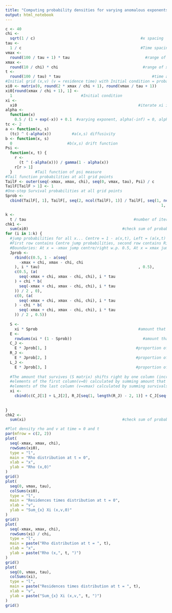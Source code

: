 ```yaml
---
title: "Computing probability densities for varying anomalous exponents"
output: html_notebook
---
```


```r
c <- 40
chi <-
  sqrt(1 / c)                                              #x spacing
tau <-
  1 / c                                                    #Time spacing
vmax <-
  round(100 / tau + 1) * tau                                 #range of residence time v = (0, vmax)
xmax <-
  round(10 / chi) * chi                                     #range of x = (-xmax, xmax)
t <-
  round(100 / tau) * tau                                        #time at which evaluate density
#Initial grid (x,v) (v = residence time) with Initial condition = probability mass at one point (x = 0, v = 0) on grid
xi0 <- matrix(0, round(2 * xmax / chi + 1), round(vmax / tau + 1))
xi0[round(xmax / chi + 1), 1] <-
  1                              #Initial condition
xi <-
  xi0                                                     #iterate xi instead of xi0 in the loop below
alpha <-
  function(x)
    0.5 / (1 + exp(-x)) + 0.1  #varying exponent, alpha(-inf) = 0, alpha(+inf) = 1
tc <- 2
a <- function(x, s)
  (tc) ^ (-alpha(x))         #a(x,s) diffusivity
b <- function(x, s)
  0                        #b(x,s) drift function
Psi <-
  function(x, t) {
    r <-
      (t ^ (-alpha(x))) / gamma(1 - alpha(x))
    r[r > 1]
  }          #Tail function of psi measure
#Tail function probabilities at all grid points
TailF <- outer(seq(-xmax, xmax, chi), seq(0, vmax, tau), Psi) / c
TailF[TailF > 1] <- 1
#One-step Survival probabilities at all grid points
Sprob <-
  cbind(TailF[, 1], TailF[, seq(2, ncol(TailF), 1)] / TailF[, seq(1, ncol(TailF) -
                                                                    1, 1)])

k <-
  t / tau                                               #number of iterations
chk1 <-
  sum(xi0)                                         #check sum of probabilities in grid = 1
for (i in 1:k) {
  #jump probabilities for all x... Centre = 1 - a(x,t), Left = (a(x,t) - chi*b(x,t))/2, Right = (a(x,t) + chi*b(x,t))/2
  #First row contains Centre jump probabilities, second row contains Right jump probabilities, third row contains Left jump probabilities
  #Boundaries: At x = -xmax jump centre/right w.p. 0.5, At x = xmax jump centre/left w.p. 0.5
  Jprob <-
    rbind(c(0.5, 1 - a(seq(
      -xmax + chi, xmax - chi, chi
    ), i * tau)                                           , 0.5),
    c(0.5, (a(
      seq(-xmax + chi, xmax - chi, chi), i * tau
    ) + chi * b(
      seq(-xmax + chi, xmax - chi, chi), i * tau
    )) / 2 , 0),
    c(0, (a(
      seq(-xmax + chi, xmax - chi, chi), i * tau
    ) - chi * b(
      seq(-xmax + chi, xmax - chi, chi), i * tau
    )) / 2 , 0.5))
  
  S <-
    xi * Sprob                                            #amount that survive at each grid point
  E <-
    rowSums(xi * (1 - Sprob))                               #amount that escape at each x
  C_J <-
    E * Jprob[1, ]                                       #proportion of escapes at each x jumping centre
  R_J <-
    E * Jprob[2, ]                                       #proportion of escapes at each x jumping right
  L_J <-
    E * Jprob[3, ]                                       #proportion of escapes at each x jumping left
  
  #The amount that survives (S matrix) shifts right by one column (increase in residence time),
  #elements of the first column(v=0) calculated by summing amount that jumps centre and amount that jumps right/left from neighbouring rows,
  #elements of the last column (v=vmax) calculated by summing survivals S at both v = (vmax-tau, vmax)
  xi <-
    cbind(c(C_J[1] + L_J[2], R_J[seq(1, length(R_J) - 2, 1)] + C_J[seq(2, length(C_J) -
                                                                         1, 1)] + L_J[seq(3, length(L_J), 1)], R_J[length(R_J) - 1] + C_J[length(C_J)]), S[, seq(1, ncol(S) -
                                                                                                                                                                   2, 1)], S[, ncol(S) - 1] + S[, ncol(S)])
}
chk2 <-
  sum(xi)                                          #check sum of probabilities in grid = 1

#Plot density rho and v at time = 0 and t
par(mfrow = c(2, 2))
plot(
  seq(-xmax, xmax, chi),
  rowSums(xi0),
  type = "l",
  main = "Rho distribution at t = 0",
  xlab = "x",
  ylab = "Rho (x,0)"
)
grid()
plot(
  seq(0, vmax, tau),
  colSums(xi0),
  type = "l",
  main = "Residences times distribution at t = 0",
  xlab = "v",
  ylab = "Sum_{x} Xi (x,v,0)"
)
grid()
plot(
  seq(-xmax, xmax, chi),
  rowSums(xi) / chi,
  type = "l",
  main = paste("Rho distribution at t = ", t),
  xlab = "x",
  ylab = paste("Rho (x,", t, ")")
)
grid()
plot(
  seq(0, vmax, tau),
  colSums(xi),
  type = "l",
  main = paste("Residences times distribution at t = ", t),
  xlab = "v",
  ylab = paste("Sum_{x} Xi (x,v,", t, ")")
)
grid()
```